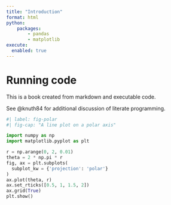```yaml
---
title: "Introduction"
format: html
python:
    packages:
        - pandas
        - matplotlib
execute: 
  enabled: true
---
```


# Running code

This is a book created from markdown and executable code.

See @knuth84 for additional discussion of literate programming.

```python
#| label: fig-polar
#| fig-cap: "A line plot on a polar axis"

import numpy as np
import matplotlib.pyplot as plt

r = np.arange(0, 2, 0.01)
theta = 2 * np.pi * r
fig, ax = plt.subplots(
  subplot_kw = {'projection': 'polar'} 
)
ax.plot(theta, r)
ax.set_rticks([0.5, 1, 1.5, 2])
ax.grid(True)
plt.show()
```